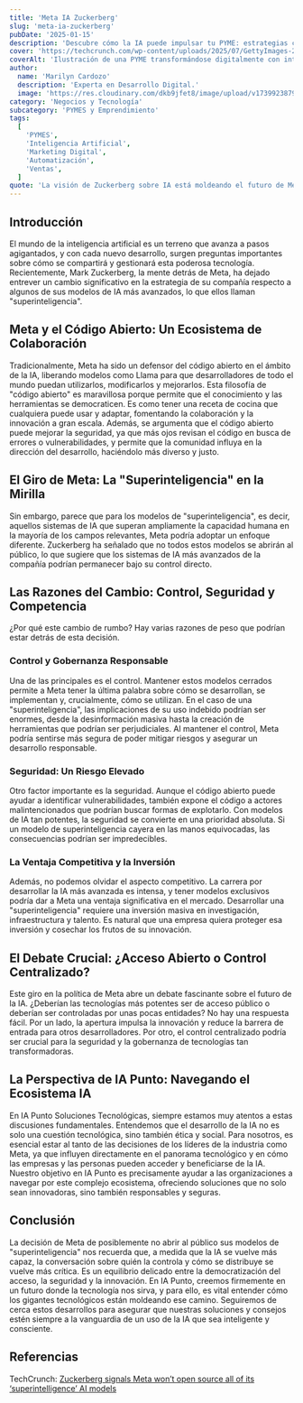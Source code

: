 ```yaml
---
title: 'Meta IA Zuckerberg'
slug: 'meta-ia-zuckerberg'
pubDate: '2025-01-15'
description: 'Descubre cómo la IA puede impulsar tu PYME: estrategias concretas de marketing, automatización y datos para aumentar ventas.'
cover: 'https://techcrunch.com/wp-content/uploads/2025/07/GettyImages-2170596427.jpg?w=1024'
coverAlt: 'Ilustración de una PYME transformándose digitalmente con inteligencia artificial.'
author:
  name: 'Marilyn Cardozo'
  description: 'Experta en Desarrollo Digital.'
  image: 'https://res.cloudinary.com/dkb9jfet8/image/upload/v1739923879/marilyn_s2mi4a.png'
category: 'Negocios y Tecnología'
subcategory: 'PYMES y Emprendimiento'
tags:
  [
    'PYMES',
    'Inteligencia Artificial',
    'Marketing Digital',
    'Automatización',
    'Ventas',
  ]
quote: 'La visión de Zuckerberg sobre IA está moldeando el futuro de Meta. — Pedro Zambrano'
---
```

<h2 id="introduccion">Introducción</h2>

El mundo de la inteligencia artificial es un terreno que avanza a pasos agigantados, y con cada nuevo desarrollo, surgen preguntas importantes sobre cómo se compartirá y gestionará esta poderosa tecnología. Recientemente, Mark Zuckerberg, la mente detrás de Meta, ha dejado entrever un cambio significativo en la estrategia de su compañía respecto a algunos de sus modelos de IA más avanzados, lo que ellos llaman "superinteligencia".

<h2 id="meta-y-el-codigo-abierto-un-ecosistema-de-colaboracion">
  Meta y el Código Abierto: Un Ecosistema de Colaboración
</h2>

Tradicionalmente, Meta ha sido un defensor del código abierto en el ámbito de la IA, liberando modelos como Llama para que desarrolladores de todo el mundo puedan utilizarlos, modificarlos y mejorarlos. Esta filosofía de "código abierto" es maravillosa porque permite que el conocimiento y las herramientas se democraticen. Es como tener una receta de cocina que cualquiera puede usar y adaptar, fomentando la colaboración y la innovación a gran escala. Además, se argumenta que el código abierto puede mejorar la seguridad, ya que más ojos revisan el código en busca de errores o vulnerabilidades, y permite que la comunidad influya en la dirección del desarrollo, haciéndolo más diverso y justo.

<h2 id="el-giro-de-meta-la-superinteligencia-en-la-mirilla">
  El Giro de Meta: La "Superinteligencia" en la Mirilla
</h2>

Sin embargo, parece que para los modelos de "superinteligencia", es decir, aquellos sistemas de IA que superan ampliamente la capacidad humana en la mayoría de los campos relevantes, Meta podría adoptar un enfoque diferente. Zuckerberg ha señalado que no todos estos modelos se abrirán al público, lo que sugiere que los sistemas de IA más avanzados de la compañía podrían permanecer bajo su control directo.

<h2 id="las-razones-del-cambio-control-seguridad-y-competencia">
  Las Razones del Cambio: Control, Seguridad y Competencia
</h2>

¿Por qué este cambio de rumbo? Hay varias razones de peso que podrían estar detrás de esta decisión.

<h3 id="control-y-gobernanza-responsable">Control y Gobernanza Responsable</h3>

Una de las principales es el control. Mantener estos modelos cerrados permite a Meta tener la última palabra sobre cómo se desarrollan, se implementan y, crucialmente, cómo se utilizan. En el caso de una "superinteligencia", las implicaciones de su uso indebido podrían ser enormes, desde la desinformación masiva hasta la creación de herramientas que podrían ser perjudiciales. Al mantener el control, Meta podría sentirse más segura de poder mitigar riesgos y asegurar un desarrollo responsable.

<h3 id="seguridad-un-riesgo-elevado">Seguridad: Un Riesgo Elevado</h3>

Otro factor importante es la seguridad. Aunque el código abierto puede ayudar a identificar vulnerabilidades, también expone el código a actores malintencionados que podrían buscar formas de explotarlo. Con modelos de IA tan potentes, la seguridad se convierte en una prioridad absoluta. Si un modelo de superinteligencia cayera en las manos equivocadas, las consecuencias podrían ser impredecibles.

<h3 id="la-ventaja-competitiva-y-la-inversion">
  La Ventaja Competitiva y la Inversión
</h3>

Además, no podemos olvidar el aspecto competitivo. La carrera por desarrollar la IA más avanzada es intensa, y tener modelos exclusivos podría dar a Meta una ventaja significativa en el mercado. Desarrollar una "superinteligencia" requiere una inversión masiva en investigación, infraestructura y talento. Es natural que una empresa quiera proteger esa inversión y cosechar los frutos de su innovación.

<h2 id="el-debate-crucial-acceso-abierto-o-control-centralizado">
  El Debate Crucial: ¿Acceso Abierto o Control Centralizado?
</h2>

Este giro en la política de Meta abre un debate fascinante sobre el futuro de la IA. ¿Deberían las tecnologías más potentes ser de acceso público o deberían ser controladas por unas pocas entidades? No hay una respuesta fácil. Por un lado, la apertura impulsa la innovación y reduce la barrera de entrada para otros desarrolladores. Por otro, el control centralizado podría ser crucial para la seguridad y la gobernanza de tecnologías tan transformadoras.

<h2 id="la-perspectiva-de-ia-punto-navegando-el-ecosistema-ia">
  La Perspectiva de IA Punto: Navegando el Ecosistema IA
</h2>

En IA Punto Soluciones Tecnológicas, siempre estamos muy atentos a estas discusiones fundamentales. Entendemos que el desarrollo de la IA no es solo una cuestión tecnológica, sino también ética y social. Para nosotros, es esencial estar al tanto de las decisiones de los líderes de la industria como Meta, ya que influyen directamente en el panorama tecnológico y en cómo las empresas y las personas pueden acceder y beneficiarse de la IA. Nuestro objetivo en IA Punto es precisamente ayudar a las organizaciones a navegar por este complejo ecosistema, ofreciendo soluciones que no solo sean innovadoras, sino también responsables y seguras.

<h2 id="conclusion">Conclusión</h2>

La decisión de Meta de posiblemente no abrir al público sus modelos de "superinteligencia" nos recuerda que, a medida que la IA se vuelve más capaz, la conversación sobre quién la controla y cómo se distribuye se vuelve más crítica. Es un equilibrio delicado entre la democratización del acceso, la seguridad y la innovación. En IA Punto, creemos firmemente en un futuro donde la tecnología nos sirva, y para ello, es vital entender cómo los gigantes tecnológicos están moldeando ese camino. Seguiremos de cerca estos desarrollos para asegurar que nuestras soluciones y consejos estén siempre a la vanguardia de un uso de la IA que sea inteligente y consciente.

<h2 id="referencias">Referencias</h2>

TechCrunch: <a href="https://techcrunch.com/2025/07/30/zuckerberg-says-meta-likely-wont-open-source-all-of-its-superintelligence-ai-models/" target="_blank" rel="noopener noreferrer">Zuckerberg signals Meta won’t open source all of its ‘superintelligence’ AI models</a>
